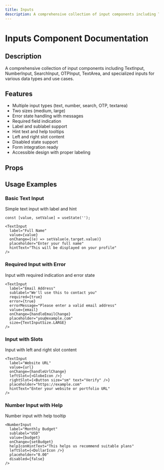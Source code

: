 ```yaml
---
title: Inputs
description: A comprehensive collection of input components including TextInput, NumberInput, SearchInput, OTPInput, TextArea, and specialized inputs for various data types and use cases.
---
```



# Inputs Component Documentation

## Description
A comprehensive collection of input components including TextInput, NumberInput, SearchInput, OTPInput, TextArea, and specialized inputs for various data types and use cases.

## Features
- Multiple input types (text, number, search, OTP, textarea)
- Two sizes (medium, large)
- Error state handling with messages
- Required field indication
- Label and sublabel support
- Hint text and help tooltips
- Left and right slot content
- Disabled state support
- Form integration ready
- Accessible design with proper labeling

## Props

<BlendTypeTable componentMeta={inputsMeta} />

## Usage Examples

### Basic Text Input
Simple text input with label and hint

```tsx
const [value, setValue] = useState('');

<TextInput 
  label="Full Name"
  value={value}
  onChange={(e) => setValue(e.target.value)}
  placeholder="Enter your full name"
  hintText="This will be displayed on your profile"
/>
```

### Required Input with Error
Input with required indication and error state

```tsx
<TextInput 
  label="Email Address"
  sublabel="We'll use this to contact you"
  required={true}
  error={true}
  errorMessage="Please enter a valid email address"
  value={email}
  onChange={handleEmailChange}
  placeholder="you@example.com"
  size={TextInputSize.LARGE}
/>
```

### Input with Slots
Input with left and right slot content

```tsx
<TextInput 
  label="Website URL"
  value={url}
  onChange={handleUrlChange}
  leftSlot={<GlobeIcon />}
  rightSlot={<Button size="sm" text="Verify" />}
  placeholder="https://example.com"
  hintText="Enter your website or portfolio URL"
/>
```

### Number Input with Help
Number input with help tooltip

```tsx
<NumberInput 
  label="Monthly Budget"
  sublabel="USD"
  value={budget}
  onChange={setBudget}
  helpIconHintText="This helps us recommend suitable plans"
  leftSlot={<DollarIcon />}
  placeholder="0.00"
  disabled={false}
/>
```

